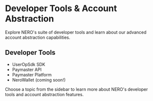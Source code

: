 # Developer Tools & Account Abstraction

Explore NERO's suite of developer tools and learn about our advanced account abstraction capabilities.

## Developer Tools

- UserOpSdk SDK
- Paymaster API
- Paymaster Platform
- NeroWallet (coming soon!)

Choose a topic from the sidebar to learn more about NERO's developer tools and account abstraction features. 